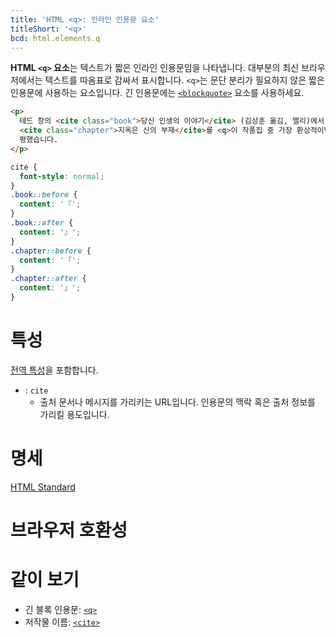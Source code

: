 ```yaml
---
title: 'HTML <q>: 인라인 인용문 요소'
titleShort: '<q>'
bcd: html.elements.q
---
```


**HTML `<q>` 요소**는 텍스트가 짧은 인라인 인용문임을 나타냅니다. 대부분의 최신 브라우저에서는 텍스트를 따옴표로 감싸서 표시합니다. `<q>`는 문단 분리가 필요하지 않은 짧은 인용문에 사용하는 요소입니다. 긴 인용문에는 [`<blockquote>`](./blockquote) 요소를 사용하세요.

```html hidden name=demo
<p>
  테드 창의 <cite class="book">당신 인생의 이야기</cite> (김상훈 옮김, 엘리)에서, 옮긴이는
  <cite class="chapter">지옥은 신의 부재</cite>를 <q>이 작품집 중 가장 환상적이면서 강렬한 인상을 남기는</q> 작품이라고
  평했습니다.
</p>
```

```css hidden name=demo
cite {
  font-style: normal;
}
.book::before {
  content: '『';
}
.book::after {
  content: '』';
}
.chapter::before {
  content: '「';
}
.chapter::after {
  content: '」';
}
```

<LiveExample height={240} lang="html" name="demo" />

# 특성

[전역 특성](/docs/Web/HTML/Global_attributes)을 포함합니다.

- : `cite`
  - 출처 문서나 메시지를 가리키는 URL입니다. 인용문의 맥락 혹은 출처 정보를 가리킬 용도입니다.

# 명세

[HTML Standard](https://html.spec.whatwg.org/multipage/semantics.html#the-q-element)

# 브라우저 호환성

<BrowserCompat data={props.bcd} />

# 같이 보기

- 긴 블록 인용문: [`<q>`](./q)
- 저작물 이름: [`<cite>`](./cite)
